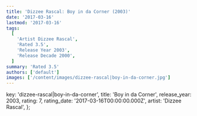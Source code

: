 ```yaml
---
title: 'Dizzee Rascal: Boy in da Corner (2003)'
date: '2017-03-16'
lastmod: '2017-03-16'
tags:
  [
    'Artist Dizzee Rascal',
    'Rated 3.5',
    'Release Year 2003',
    'Release Decade 2000',
  ]
summary: 'Rated 3.5'
authors: ['default']
images: ['/content/images/dizzee-rascal|boy-in-da-corner.jpg']
---
```


  key: 'dizzee-rascal|boy-in-da-corner',
  title: 'Boy in da Corner',
  release_year: 2003,
  rating: 7,
  rating_date: '2017-03-16T00:00:00.000Z',
  artist: 'Dizzee Rascal',
};

<MusicRating data={data} />
